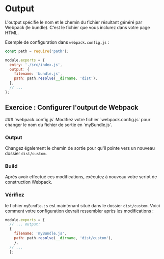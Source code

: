 
# Output
L'output spécifie le nom et le chemin du fichier résultant généré par Webpack (le bundle). C'est le fichier que vous inclurez dans votre page HTML.

Exemple de configuration dans `webpack.config.js` :

```javascript copy
const path = require('path');

module.exports = {
  entry: './src/index.js',
  output: {
    filename: 'bundle.js',
    path: path.resolve(__dirname, 'dist'),
  },
  // ...
};
```
## Exercice : Configurer l'output de Webpack
<Steps>
### `webpack.config.js`
Modifiez votre fichier `webpack.config.js` pour changer le nom du fichier de sortie en `myBundle.js`.

### Output
Changez également le chemin de sortie pour qu'il pointe vers un nouveau dossier `dist/custom`.

### Build
Après avoir effectué ces modifications, exécutez à nouveau votre script de construction Webpack.

### Vérifiez
le fichier `myBundle.js` est maintenant situé dans le dossier `dist/custom`.
</Steps>
Voici comment votre configuration devrait ressembler après les modifications :
```javascript copy
module.exports = { 
  // ... output: 
  { 
    filename: 'myBundle.js', 
    path: path.resolve(__dirname, 'dist/custom'),
    }, 
  // ... 
  };


```

